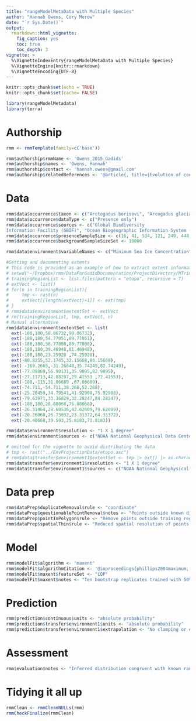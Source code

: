 ```yaml
---
title: "rangeModelMetaData with Multiple Species"
author: "Hannah Owens, Cory Merow"
date: "`r Sys.Date()`"
output: 
  rmarkdown::html_vignette:
    fig_caption: yes
    toc: true
    toc_depth: 3
vignette: >
  %\VignetteIndexEntry{rangeModelMetaData with Multiple Species}
  %\VignetteEngine{knitr::rmarkdown}
  %\VignetteEncoding{UTF-8}
---
```


```r
knitr::opts_chunk$set(echo = TRUE)
knitr::opts_chunk$set(cache= FALSE)
```

```r
library(rangeModelMetadata)
library(terra)
```

# Authorship
```r
rmm <- rmmTemplate(family=c('base'))

rmm$authorship$rmmName <- 'Owens_2015_Gadids'
rmm$authorship$names <- 'Owens, Hannah'
rmm$authorship$contact <- 'hannah.owens@gmail.com'
rmm$authorship$relatedReferences <- '@article{, title={Evolution of codﬁshes (Teleostei: Gadinae) in geographical and ecological space: evidence that physiological limits drove diversiﬁcation of subarctic ﬁshes},author={Owens, Hannah},journal={Journal of Biogeography}, year={2015}, publisher={Wiley-Blackwell}}'
```

# Data

```r
rmm$data$occurrence$taxon <- c("Arctogadus borisovi", "Arcogadus glacialis", "Boreogadus saida", "Eleginus gracilis", "Gadus macrocephalus", "Gadus morhua", "Gadus ogac", "Melanogrammus aeglefinus", "Merlangius merlangus", "Microgadus proximus", "Microgadus tomcod", "Pollachius pollachius", "Pollachius virens", "Gadus chalcogrammus", "Trisopterus esmarkii", "Trisopterus luscus", "Trisopterus minutus")
rmm$data$occurrence$dataType <- c("Presence only")
rmm$data$occurrence$sources <- c("Global Biodiversity
Information Facility (GBIF)", "Ocean Biogeographic Information System (OBIS)", "Zoological Institute at the Russian Academy of Sciences (ZIN)", "Natural History Museum in London (NHMUK)")
rmm$data$occurrence$presenceSampleSize <- c(16, 41, 534, 121, 249, 448, 116, 273, 151, 46, 25, 68, 200, 282, 4, 5, 128)
rmm$data$occurrence$backgroundSampleSizeSet <- 10000

rmm$data$environment$variableNames <- c("Minimum Sea Ice Concentration", "Maximum Sea Ice Concentration", "Mean Mixed Layer Depth", "Minimum Mixed Layer Depth", "Maximum Mixed Layer Depth", "Mean Bottom Salinity", "Minimum Bottom Salinity", "Maximum Bottom Salinity", "Mean Surface Salinity", "Minimum Surface Salinity", "Maximum Surface Salinity", "Mean Bottom Temperature", "Minimum Bottom Temperature", "Maximum Bottom Temperature", "Mean Surface Temperature", "Minimum Surface Temperature", "Maximum Surface Temperature")
```

```r
#Getting and documenting extents
# This code is provided as an example of how to extract extent information from rasters; below we manaully input the results so that we don't need to distribute these layers with this pacakge. 
# setwd("~/Dropbox/rmm/DataForGadidDocumentation/ProjectDirectory/MTrimmedLayers/")
# trainingRegionList <- list.files(pattern = "etopo", recursive = T)
# extVect <- list()
# for(n in trainingRegionList){
#     tmp <- rast(n)
#     extVect[[length(extVect)+1]] <- ext(tmp)
# }
# rmm$data$environment$extentSet <- extVect
# rm(trainingRegionList, tmp, extVect, n)
# Manual alternative
rmm$data$environment$extentSet <- list(
  ext(-180,180,50.06732,90.06732),
  ext(-180,180,54.77051,89.77051), 
  ext(-180,180,36.77808,89.77808), 
  ext(-180,180,39.46948,81.46948), 
  ext(-180,180,23.25928 ,74.25928), 
  ext(-80.8255,52.1745,32.15668,84.15668), 
  ext( -169.2665,-31.26648,35.74249,82.74249), 
  ext(-77.09869,56.90131,35.9895,82.9895), 
  ext(-27.11713,42.88287,29.41553 ,72.41553), 
  ext(-180,-115,31.06689 ,67.06689), 
  ext(-74.711,-54.711,38.268,52.268), 
  ext(-25.20459,34.79541,41.92908,75.92908), 
  ext(-79.63971,33.36029,32.28247,84.28247), 
  ext(-180,180,28.88068,75.88068),
  ext(-26.31464,28.68536,42.62609,79.62609),
  ext(-20.26068,26.73932,23.31372,64.31372),
  ext(-20.40668,39.593,25.8183,71.8183))
```

```r
rmm$data$environment$resolution <- "1 X 1 degree"
rmm$data$environment$sources <- c("NOAA National Geophysical Data Center", "NOAA World Ocean Atlas", "NOAA National Snow and Ice Data Center")

# omitted for the vignette to avoid distributing the data
# tmp <- rast("../EnvProjectionData/etopo.asc")
# rmm$data$transfer$environment1$extentSet <- tmp |> ext() |> as.character()
rmm$data$transfer$environment1$resolution <- "1 X 1 degree"
rmm$data$transfer$environment1$sources <- c("NOAA National Geophysical Data Center", "NOAA World Ocean Atlas", "NOAA National Snow and Ice Data Center")
```

# Data prep

```r
rmm$dataPrep$duplicateRemoval$rule <- "coordinate"
rmm$dataPrep$questionablePointRemoval$notes <- "Points outside known distribution of species removed."
rmm$dataPrep$pointInPolygon$rule <- "Remove points outside training region of species."
rmm$dataPrep$spatialThin$rule <- "Reduced spatial resolution of points to match resolution of environmental data (1 X 1 resolution)."
```

# Model

```r
rmm$modelFit$algorithm <- "maxent"
rmm$modelFit$algorithmCitation <- '@inproceedings{phillips2004maximum, title={A maximum entropy approach to species distribution modeling}, author={Phillips, Steven J and Dudik, Miroslav and Schapire, Robert E}, booktitle={Proceedings of the twenty-first international conference on Machine learning},pages={83},year={2004},organization={ACM}}'
rmm$modelFit$maxent$featureSet <- "LQP"
rmm$modelFit$maxent$notes <- "Ten bootstrap replicates trained with 50% of occurrence points chosen using random seed, maximum of 10000 iterations"
```

# Prediction

```r
rmm$prediction$continuous$units <- "absolute probability"
rmm$prediction$transfer$environment1$units <- "absolute probability"
rmm$prediction$transfer$environment1$extrapolation <- "No clamping or extrapolation"
```

# Assessment
```r
rmm$evaluation$notes <- "Inferred distribution congruent with known ranges for all species."
```

# Tidying it all up
```r
rmmClean <- rmmCleanNULLs(rmm)
rmmCheckFinalize(rmmClean)
```
